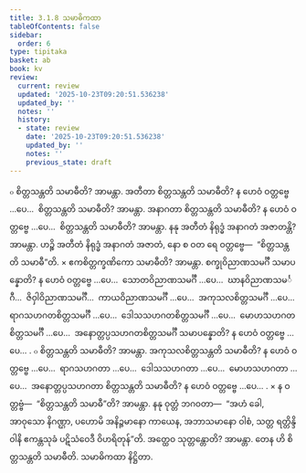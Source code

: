 ```yaml
---
title: 3.1.8 သမာဓိကထာ
tableOfContents: false
sidebar:
  order: 6
type: tipitaka
basket: ab
book: kv
review:
  current: review
  updated: '2025-10-23T09:20:51.536238'
  updated_by: ''
  notes: ''
  history:
  - state: review
    date: '2025-10-23T09:20:51.536238'
    updated_by: ''
    notes: ''
    previous_state: draft
---
```



<ReviewStatus review={frontmatter.review} showDetails={true} />

<HypothesisAnnotation frontmatter={frontmatter} />

<DynamicBreadcrumb />

<Division number="625" book="kv" e="ch" v="32" p="332">

<Paragraph number="2062" book="kv">
๐ စိတ္တသန္တတိ သမာဓီတိ? အာမန္တာ. အတီတာ စိတ္တသန္တတိ သမာဓီတိ? န ဟေဝံ ဝတ္တဗ္ဗေ …ပေ…  စိတ္တသန္တတိ သမာဓီတိ? အာမန္တာ. အနာဂတာ စိတ္တသန္တတိ သမာဓီတိ? န ဟေဝံ ဝတ္တဗ္ဗေ …ပေ…  စိတ္တသန္တတိ သမာဓီတိ? အာမန္တာ. နနု အတီတံ နိရုဒ္ဓံ အနာဂတံ အဇာတန္တိ? အာမန္တာ. ဟဉ္စိ အတီတံ နိရုဒ္ဓံ အနာဂတံ အဇာတံ, နော စ ဝတ ရေ ဝတ္တဗ္ဗေ—  “စိတ္တသန္တတိ သမာဓီ”တိ.
</Paragraph>

</Division>
<Division number="626" book="kv" e="ch" v="32" p="333">

<Paragraph number="2063" book="kv">
× ဧကစိတ္တက္ခဏိကော သမာဓီတိ? အာမန္တာ. စက္ခုဝိညာဏသမင်္ဂီ သမာပန္နောတိ? န ဟေဝံ ဝတ္တဗ္ဗေ …ပေ…  သောတဝိညာဏသမင်္ဂီ …ပေ…  ဃာနဝိညာဏသမင်္ဂီ…  ဇိဝှါဝိညာဏသမင်္ဂီ…  ကာယဝိညာဏသမင်္ဂီ …ပေ…  အကုသလစိတ္တသမင်္ဂီ …ပေ…  ရာဂသဟဂတစိတ္တသမင်္ဂီ …ပေ…  ဒေါသသဟဂတစိတ္တသမင်္ဂီ …ပေ…  မောဟသဟဂတစိတ္တသမင်္ဂီ …ပေ…  အနောတ္တပ္ပသဟဂတစိတ္တသမင်္ဂီ သမာပန္နောတိ? န ဟေဝံ ဝတ္တဗ္ဗေ …ပေ… .
</Paragraph>

<Paragraph number="2064" book="kv">
๐ စိတ္တသန္တတိ သမာဓီတိ? အာမန္တာ. အကုသလစိတ္တသန္တတိ သမာဓီတိ? န ဟေဝံ ဝတ္တဗ္ဗေ …ပေ…  ရာဂသဟဂတာ …ပေ…  ဒေါသသဟဂတာ …ပေ…  မောဟသဟဂတာ …ပေ…  အနောတ္တပ္ပသဟဂတာ စိတ္တသန္တတိ သမာဓီတိ? န ဟေဝံ ဝတ္တဗ္ဗေ …ပေ… .
</Paragraph>

<Paragraph number="2065" book="kv">
× န ဝတ္တဗ္ဗံ—  “စိတ္တသန္တတိ သမာဓီ”တိ? အာမန္တာ. နနု ဝုတ္တံ ဘဂဝတာ—  “အဟံ ခေါ, အာဝုသော နိဂဏ္ဌာ, ပဟောမိ အနိဉ္ဇမာနော ကာယေန, အဘာသမာနော ဝါစံ, သတ္တ ရတ္တိန္ဒိဝါနိ ဧကန္တသုခံ ပဋိသံဝေဒီ ဝိဟရိတုန်”တိ. အတ္ထေဝ သုတ္တန္တောတိ? အာမန္တာ. တေန ဟိ စိတ္တသန္တတိ သမာဓီတိ.

</Paragraph>
</Division>

<Paragraph number="2066" type="center" book="kv">
သမာဓိကထာ နိဋ္ဌိတာ.
</Paragraph>